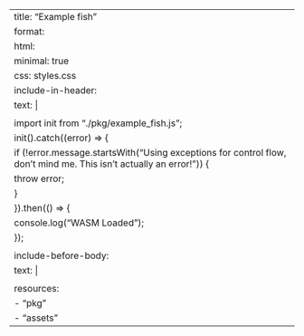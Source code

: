 ---
title: "Example fish"
format:
  html:
    minimal: true
    css: styles.css
    include-in-header:
      text: |
        <script type="module">
          import init from "./pkg/example_fish.js";
          init().catch((error) => {
          if (!error.message.startsWith("Using exceptions for control flow, don't mind me. This isn't actually an error!")) {
              throw error;
          }
          }).then(() => {
          console.log("WASM Loaded");
          });
        </script>
    include-before-body:
      text: |
        <div id="wasm-example"></div>
resources:
  - "pkg"
  - "assets"
---